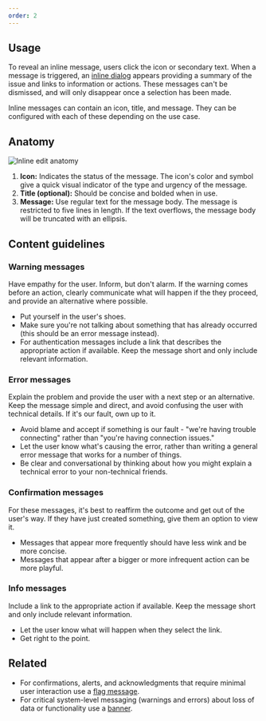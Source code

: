 ```yaml
---
order: 2
---
```


## Usage
To reveal an inline message, users click the icon or secondary text. When a message is triggered, an [inline dialog](/components/inline-dialog) appears providing a summary of the issue and links to information or actions. These messages can't be dismissed, and will only disappear once a selection has been made.

Inline messages can contain an icon, title, and message. They can be configured with each of these depending on the use case.

## Anatomy

![Inline edit anatomy](images/inline-edit-anatomy.png)

1. **Icon:** Indicates the status of the message. The icon's color and symbol give a quick visual indicator of the type and urgency of the message.
2. **Title (optional):** Should be concise and bolded when in use.
3. **Message:** Use regular text for the message body. The message is restricted to five lines in length. If the text overflows, the message body will be truncated with an ellipsis.

## Content guidelines

### Warning messages

Have empathy for the user. Inform, but don't alarm. If the warning comes before an action, clearly communicate what will happen if the they proceed, and provide an alternative where possible.

- Put yourself in the user's shoes.
- Make sure you're not talking about something that has already occurred (this should be an error message instead).
- For authentication messages include a link that describes the appropriate action if available. Keep the message short and only include relevant information.

### Error messages

Explain the problem and provide the user with a next step or an alternative. Keep the message simple and direct, and avoid confusing the user with technical details. If it's our fault, own up to it.

- Avoid blame and accept if something is our fault - "we're having trouble connecting" rather than "you're having connection issues."
- Let the user know what's causing the error, rather than writing a general error message that works for a number of things.
- Be clear and conversational by thinking about how you might explain a technical error to your non-technical friends.

### Confirmation messages

For these messages, it's best to reaffirm the outcome and get out of the user's way. If they have just created something, give them an option to view it.

- Messages that appear more frequently should have less wink and be more concise.
- Messages that appear after a bigger or more infrequent action can be more playful.

### Info messages

Include a link to the appropriate action if available. Keep the message short and only include relevant information.

- Let the user know what will happen when they select the link.
- Get right to the point.


## Related

- For confirmations, alerts, and acknowledgments that require minimal user interaction use a [flag message](/components/flag).
- For critical system-level messaging (warnings and errors) about loss of data or functionality use a [banner](/components/banner).

